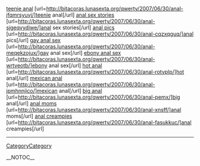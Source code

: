 <a href= http://bitacoras.lunasexta.org/qwerty/2007/06/30/anal-jfqmrsyuvj/ >teenie anal</a>   [url=http://bitacoras.lunasexta.org/qwerty/2007/06/30/anal-jfqmrsyuvj/]teenie anal[/url]   <a href= http://bitacoras.lunasexta.org/qwerty/2007/06/30/anal-sjgeqvydiwe/ >anal sex stories</a>   [url=http://bitacoras.lunasexta.org/qwerty/2007/06/30/anal-sjgeqvydiwe/]anal sex stories[/url]   <a href= http://bitacoras.lunasexta.org/qwerty/2007/06/30/anal-cqzxqguq/ >anal pics</a>   [url=http://bitacoras.lunasexta.org/qwerty/2007/06/30/anal-cqzxqguq/]anal pics[/url]   <a href= http://bitacoras.lunasexta.org/qwerty/2007/06/30/anal-meqekzojux/ >gay anal sex</a>   [url=http://bitacoras.lunasexta.org/qwerty/2007/06/30/anal-meqekzojux/]gay anal sex[/url]   <a href= http://bitacoras.lunasexta.org/qwerty/2007/06/30/anal-wrtveotb/ >ebony anal sex</a>   [url=http://bitacoras.lunasexta.org/qwerty/2007/06/30/anal-wrtveotb/]ebony anal sex[/url]   <a href= http://bitacoras.lunasexta.org/qwerty/2007/06/30/anal-rotvplp/ >hot anal</a>   [url=http://bitacoras.lunasexta.org/qwerty/2007/06/30/anal-rotvplp/]hot anal[/url]   <a href= http://bitacoras.lunasexta.org/qwerty/2007/06/30/anal-jpmhnnjico/ >mexican anal</a>   [url=http://bitacoras.lunasexta.org/qwerty/2007/06/30/anal-jpmhnnjico/]mexican anal[/url]   <a href= http://bitacoras.lunasexta.org/qwerty/2007/06/30/anal-pemx/ >big anal</a>   [url=http://bitacoras.lunasexta.org/qwerty/2007/06/30/anal-pemx/]big anal[/url]   <a href= http://bitacoras.lunasexta.org/qwerty/2007/06/30/anal-xnsff/ >anal moms</a>   [url=http://bitacoras.lunasexta.org/qwerty/2007/06/30/anal-xnsff/]anal moms[/url]   <a href= http://bitacoras.lunasexta.org/qwerty/2007/06/30/anal-fasukkuc/ >anal creampies</a>   [url=http://bitacoras.lunasexta.org/qwerty/2007/06/30/anal-fasukkuc/]anal creampies[/url]
----
[[CategoryCategory]]

__NOTOC__